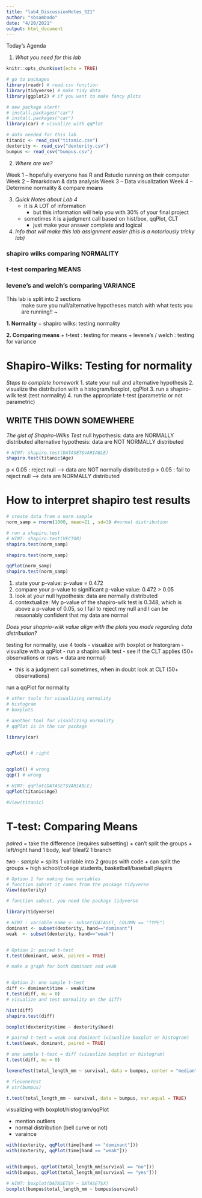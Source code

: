 ```yaml
---
title: "lab4_DiscussionNotes_S21"
author: "sbsambado"
date: "4/20/2021"
output: html_document
---
```


Today's Agenda

1. *What you need for this lab*

```r
knitr::opts_chunk$set(echo = TRUE)

# go to packages
library(readr) # read.csv function
library(tidyverse) # make tidy data
library(ggplot2) # if you want to make fancy plots

# new package alert!
# install.packages("car")
# install.packages("car")
library(car) # visualize with qqPlot

# data needed for this lab
titanic <- read_csv("titanic.csv")
dexterity <- read_csv("dexterity.csv")
bumpus <- read_csv("bumpus.csv")
```

2. *Where are we?*

Week 1 -- hopefully everyone has R and Rstudio running on their computer
Week 2 -- Rmarkdown & data analysis
Week 3 -- Data visualization
Week 4 -- Determine normality & compare means


3. *Quick Notes about Lab 4*
    + it is A LOT of information 
        + but this information will help you with 30% of your final project
    + sometimes it is a judgment call based on hist/box, qqPlot, CLT
        + just make your answer complete and logical

4. *Info that will make this lab assignment easier (this is a notoriously tricky lab)*     

### shapiro wilks comparing NORMALITY
### t-test comparing MEANS
### levene's and welch's comparing VARIANCE

This lab is split into 2 sections
~ make sure you null/alternative hypotheses match with what tests you are running!! ~

**1. Normality**
  + shapiro wilks: testing normality 
  
**2. Comparing means**
  + t-test : testing for means
  + levene's / welch : testing for variance

# Shapiro-Wilks: Testing for normality 

*Steps to complete homework*
1. state your null and alternative hypothesis
2. visualize the distribution with a histogram/boxplot, qqPlot
3. run a shapiro-wilk test (test normality)
4. run the appropriate t-test (parametric or not parametric)


## WRITE THIS DOWN SOMEWHERE

*The gist of Shapiro-Wilks Test*
null hypothesis: data are NORMALLY distributed
alternative hypothesis: data are NOT NORMALLY distributed
```r

# HINT: shapiro.test(DATASET$VARIABLE)
shapiro.test(titanic$Age)
```

p < 0.05 : reject null --> data are NOT normally distributed
p > 0.05 : fail to reject null --> data are NORMALLY distributed


# How to interpret shapiro test results

```r
# create data from a norm sample
norm_samp = rnorm(1000, mean=21 , sd=3) #normal distribution 

# run a shapiro.test
# HINT: shapiro.test(VECTOR)
shapiro.test(norm_samp)

shapiro.test(norm_samp)

qqPlot(norm_samp)
shapiro.test(norm_samp)
```

  1. state your p-value: p-value = 0.472
  2. compare your p-value to significant p-value value: 0.472 > 0.05
  3. look at your null hypothesis: data are normally distributed
  4. contextualize: My p-value of the shapiro-wlk test is 0.348, which is above a p-value of 0.05, so I fail to reject my null and I can be resaonably confident that my data are normal

*Does your shaprio-wilk value align with the plots you made regarding data distribution?*


testing for normality, use 4 tools
- visualize with boxplot or historgram
- visualize with a qqPlot
- run a shapiro wilk test
- see if the CLT applies (50+ observations or rows = data are normal)


+ this is a judgment call sometimes, when in doubt look at CLT (50+ observations)

run a qqPlot for normality
```r

# other tools for visualizing normality 
# histogram
# boxplots

# another tool for visualizing normality
# qqPlot is in the car package 

library(car)


qqPlot() # right


qqplot() # wrong
qqp() # wrong

# HINT: qqPlot(DATASET$VARIABLE)
qqPlot(titanic$Age)

#View(titanic)
```

# T-test: Comparing Means

*paired* = take the difference (requires subsetting)
  + can't split the groups
    + left/right hand 1 body, leaf 1/leaf2 1 branch

*two - sample* = splits 1 variable into 2 groups with code
  + can split the groups
    + high school/college students, basketball/baseball players
```r
# Option 1 for making two variables
# function subset it comes from the package tidyverse 
View(dexterity)

# function subset, you need the package tidyverse

library(tidyverse)

# HINT : variable name <- subset(DATASET, COLUMN == "TYPE")
dominant <- subset(dexterity, hand=="dominant")
weak  <- subset(dexterity, hand=="weak")


# Option 1: paired t-test
t.test(dominant, weak, paired = TRUE)

# make a graph for both dominant and weak 


# Option 2: one sample t-test
diff <- dominant$time - weak$time
t.test(diff, mu = 0)
# visualize and test normality on the diff!

hist(diff)
shapiro.test(diff)

boxplot(dexterity$time ~ dexterity$hand)

# paired t-test = weak and dominant (visualize boxplot or histogram)
t.test(weak, dominant, paired = TRUE)

# one sample t-test = diff (visualize boxplot or histogram)
t.test(diff, mu = 0)
```

```r
leveneTest(total_length_mm ~ survival, data = bumpus, center = "median")

# ?leveneTest
# str(bumpus)

t.test(total_length_mm ~ survival, data = bumpus, var.equal = TRUE)
```

visualizing with boxplot/histogram/qqPlot

- mention outliers 
- normal distribution (bell curve or not)
- varaince
```r

with(dexterity, qqPlot(time[hand == "dominant"]))
with(dexterity, qqPlot(time[hand == "weak"]))


with(bumpus, qqPlot(total_length_mm[survival == "no"]))
with(bumpus, qqPlot(total_length_mm[survival == "yes"]))

# HINT: boxplot(DATASET$Y ~ DATASET$X)
boxplot(bumpus$total_length_mm ~ bumpus$survival)

```

